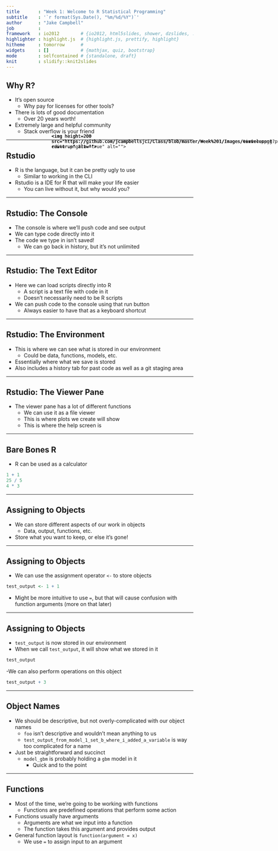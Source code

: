 ```yaml
---
title       : "Week 1: Welcome to R Statistical Programming"
subtitle    : '`r format(Sys.Date(), "%m/%d/%Y")`'
author      : "Jake Campbell"
job         : 
framework   : io2012        # {io2012, html5slides, shower, dzslides, ...}
highlighter : highlight.js  # {highlight.js, prettify, highlight}
hitheme     : tomorrow      # 
widgets     : []            # {mathjax, quiz, bootstrap}
mode        : selfcontained # {standalone, draft}
knit        : slidify::knit2slides
---
```


## Why R?

- It's open source
  + Why pay for licenses for other tools?
- There is lots of good documentation
  + Over 20 years worth!
- Extremely large and helpful community
  + Stack overflow is your friend

---
  
## Rstudio

- R is the language, but it can be pretty ugly to use
  + Similar to working in the CLI
- Rstudio is a IDE for R that will make your life easier
  + You can live without it, but why would you?

---

## Rstudio: The Console

<div style="position: absolute; left: 350px; top: 400px; z-index:100">
    <img height=200 src="https://github.com/jcampbellsjci/Class/blob/master/Week%201/Images/console.png?raw=true" alt="">
</div>

- The console is where we'll push code and see output
- We can type code directly into it
- The code we type in isn't saved!
  + We can go back in history, but it's not unlimited

---

## Rstudio: The Text Editor

<div style="position: absolute; left: 350px; top: 400px; z-index:100">
    <img height=200 src="https://github.com/jcampbellsjci/Class/blob/master/Week%201/Images/text editor.png?raw=true" alt="">
</div>

- Here we can load scripts directly into R
  + A script is a text file with code in it
  + Doesn't necessarily need to be R scripts
- We can push code to the console using that run button
  + Always easier to have that as a keyboard shortcut

---

## Rstudio: The Environment

<div style="position: absolute; left: 350px; top: 400px; z-index:100">
    <img height=200 src="https://github.com/jcampbellsjci/Class/blob/master/Week%201/Images/environment.png?raw=true" alt="">
</div>

- This is where we can see what is stored in our environment
  + Could be data, functions, models, etc.
- Essentially where what we save is stored
- Also includes a history tab for past code as well as a git staging area

---

## Rstudio: The Viewer Pane

<div style="position: absolute; left: 350px; top: 400px; z-index:100">
    <img height=200 src="https://github.com/jcampbellsjci/Class/blob/master/Week%201/Images/viewer.png?raw=true" alt="">
</div>

- The viewer pane has a lot of different functions
  + We can use it as a file viewer
  + This is where plots we create will show
  + This is where the help screen is

---

## Bare Bones R

- R can be used as a calculator
```r
1 + 1
25 / 5
4 * 3
```

---

## Assigning to Objects

- We can store different aspects of our work in objects
  + Data, output, functions, etc.
- Store what you want to keep, or else it's gone!

---

## Assigning to Objects

- We can use the assignment operator `<-` to store objects
```r
test_output <- 1 + 1
```
  + Might be more intuitive to use `=`, but that will cause confusion with function arguments (more on that later)

---

## Assigning to Objects

- `test_output` is now stored in our environment
- When we call `test_output`, it will show what we stored in it
```r
test_output
```
-We can also perform operations on this object
```r
test_output + 3
```

---

## Object Names

- We should be descriptive, but not overly-complicated with our object names
  + `foo` isn't descriptive and wouldn't mean anything to us
  + `test_output_from_model_1_set_b_where_i_added_a_variable` is way too complicated for a name
- Just be straightforward and succinct
  + `model_gbm` is probably holding a `gbm` model in it
    + Quick and to the point

---

## Functions

- Most of the time, we're going to be working with functions
  + Functions are predefined operations that perform some action
- Functions usually have arguments
  + Arguments are what we input into a function
  + The function takes this argument and provides output
- General function layout is `function(argument = x)`
  + We use `=` to assign input to an argument